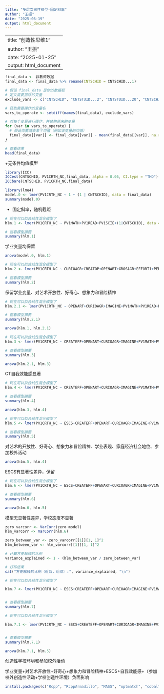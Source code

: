 ---
title: "多层次线性模型-固定斜率"
author: "王振"
date: "2025-03-19"
output: html_document
---

---
title: "创造性思维1"
author: "王振"
date: "2025-01-25"
output: html_document
---


```{r 读取数据}
final_data <- 非教师数据
final_data <- final_data %>% rename(CNTSCHID = CNTSCHID...1)
```



```{r 均值化}
# 假设 final_data 是你的数据框
# 定义需要排除的变量
exclude_vars <- c("CNTSCHID", "CNTSTUID...2", "CNTSTUID...20", "CNTSCHID...21", "ST004D01T", "CNTRYID")

# 获取需要操作的变量名
vars_to_operate <- setdiff(names(final_data), exclude_vars)

# 对每个变量进行操作，并替换原来的变量
for (var in vars_to_operate) {
  # 假设你要减去某个均值（例如该变量的均值）
  final_data[[var]] <- final_data[[var]] - mean(final_data[[var]], na.rm = TRUE)
}

# 查看结果
head(final_data)
```



+无条件均值模型

```{r 组内相关系数检验}
library(ICC)
ICCest(CNTSCHID, PV1CRTH_NC,final_data, alpha = 0.05, CI.type = "THD")
ICCbare(CNTSCHID, PV1CRTH_NC,final_data)
```


```{r 零模型}
library(lme4)
model.0 <- lmer(PV1CRTH_NC ~ 1 + (1 | CNTSCHID), data = final_data)
summary(model.0)
```


+ 固定斜率，随机截距

```{r 学业表现}

# 现在可以拟合线性混合模型了
hlm.1 <- lmer(PV1CRTH_NC ~ PV1MATH+PV1READ+PV1SCIE+(1|CNTSCHID), data = final_data)

# 查看模型摘要
summary(hlm.1)
```
学业变量均保留



```{r 模型比较}
anova(model.0, hlm.1)
```


```{r 非认知因素和学业表现}


# 现在可以拟合线性混合模型了
hlm.2 <- lmer(PV1CRTH_NC ~ CURIOAGR+CREATOP+OPENART+GROSAGR+EFFORT1+PERSEVAGR+IMAGINE+PV1MATH+PV1READ+PV1SCIE+(1|CNTSCHID), data = final_data)

# 查看模型摘要
summary(hlm.2)
```
保留学业变量、对艺术开放性、好奇心、想象力和冒险精神


```{r 非认知因素和学业表现(保留变量)}


# 现在可以拟合线性混合模型了
hlm.2.1 <- lmer(PV1CRTH_NC ~ OPENART+CURIOAGR+IMAGINE+PV1MATH+PV1READ+PV1SCIE+(1|CNTSCHID), data = final_data)

# 查看模型摘要
summary(hlm.2.1)
```


```{r}
anova(hlm.1, hlm.2.1)
```


```{r 学业+非认知因素+CT态度}

# 现在可以拟合线性混合模型了
hlm.3 <- lmer(PV1CRTH_NC ~ CREATEFF+OPENART+CURIOAGR+IMAGINE+PV1MATH+PV1READ+PV1SCIE+(1|CNTSCHID), data = final_data)

# 查看模型摘要
summary(hlm.3)
```


```{r}
anova(hlm.2.1, hlm.3)
```
CT自我效能感显著



```{r 学业+非认知因素+CT态度+个人参加校外活动}
# 现在可以拟合线性混合模型了
hlm.4 <- lmer(PV1CRTH_NC ~ CREATEFF+OPENART+CURIOAGR+IMAGINE+PV1MATH+PV1READ+PV1SCIE+CREATOOS+(1|CNTSCHID), data = final_data)

# 查看模型摘要
summary(hlm.4)
```


```{r}
anova(hlm.3, hlm.4)
```


```{r 个人+ESCS}


# 现在可以拟合线性混合模型了
hlm.5 <- lmer(PV1CRTH_NC ~ ESCS+CREATEFF+OPENART+CURIOAGR+IMAGINE+PV1MATH+PV1READ+PV1SCIE+CREATOOS+(1|CNTSCHID), data = final_data)

# 查看模型摘要
summary(hlm.5)

```
对艺术的开放性、好奇心、想象力和冒险精神、学业表现、家庭经济社会地位、参加校外活动


```{r}
anova(hlm.5, hlm.4)
```
ESCS有显著性差异，保留





```{r 个人+ESCS+学校态度}
# 现在可以拟合线性混合模型了
hlm.6 <- lmer(PV1CRTH_NC ~ ESCS+CREATEFF+OPENART+CURIOAGR+IMAGINE+PV1MATH+PV1READ+PV1SCIE+BCREATSC+CREATOOS + (1|CNTSCHID), data = final_data)

# 查看模型摘要
summary(hlm.6)
```


```{r}
anova(hlm.6, hlm.5)
```
模型无显著性差异，学校态度不显著


```{r 计算方差}
zero_varcorr <- VarCorr(zero_model)
hlm_varcorr <- VarCorr(hlm.6)

zero_between_var <- zero_varcorr[[1]][1, 1]^2  
hlm_between_var <- hlm_varcorr[[1]][1, 1]^2    

# 计算方差解释的比例
variance_explained <- 1 - (hlm_between_var / zero_between_var)

# 打印结果
cat("方差解释的比例（近似，组间）:", variance_explained, "\n")
```





```{r 个人+ESCS+学校环境}


# 现在可以拟合线性混合模型了

hlm.7 <- lmer(PV1CRTH_NC ~ ESCS+CREATEFF+OPENART+CURIOAGR+IMAGINE+PV1MATH+PV1READ+PV1SCIE+CREACTIV+CREENVSC+OPENCUL+ACTCRESC+CREATFAM+CREATAS+CREATOOS +(1|CNTSCHID), data = final_data)


# 查看模型摘要
summary(hlm.7)
```

```{r 个人+ESCS+学校环境(保留变量)}


# 现在可以拟合线性混合模型了

hlm.7.1 <- lmer(PV1CRTH_NC ~ ESCS+CREATEFF+OPENART+CURIOAGR+IMAGINE+PV1MATH+PV1READ+PV1SCIE+CREENVSC+CREATOOS+(1|CNTSCHID), data = final_data)


# 查看模型摘要
summary(hlm.7.1)
```

```{r}
anova(hlm.7.1, hlm.5)
```
创造性学校环境和参加校外活动


学业变量+对艺术开放性+好奇心+想象力和冒险精神+ESCS+自我效能感+（参加校外创造性活动+学校创造性环境）负面影响

```{r}
install.packages(c("Rcpp", "RcppArmadillo", "MASS", "optmatch", "cobalt"))
```

